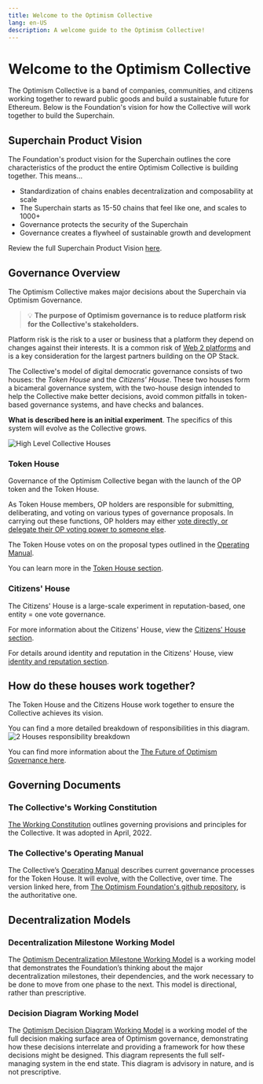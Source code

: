 ```yaml
---
title: Welcome to the Optimism Collective
lang: en-US
description: A welcome guide to the Optimism Collective!
---
```


# Welcome to the Optimism Collective

The Optimism Collective is a band of companies, communities, and citizens working together to reward public goods and build a sustainable future for Ethereum. Below is the Foundation's vision for how the Collective will work together to build the Superchain.

## Superchain Product Vision

The Foundation's product vision for the Superchain outlines the core characteristics of the product the entire Optimism Collective is building together.  This means...

* Standardization of chains enables decentralization and composability at scale
* The Superchain starts as 15-50 chains that feel like one, and scales to 1000+
* Governance protects the security of the Superchain
* Governance creates a flywheel of sustainable growth and development

Review the full Superchain Product Vision [here](https://gov.optimism.io/t/superchain-product-vision).

## Governance Overview

The Optimism Collective makes major decisions about the Superchain via Optimism Governance.

>💡 **The purpose of Optimism governance is to reduce platform risk for the Collective's stakeholders.** 

Platform risk is the risk to a user or business that a platform they depend on changes against their interests. It is a common risk of [Web 2 platforms](https://a16zcrypto.com/posts/article/when-is-decentralizing-on-a-blockchain-valuable/) and is a key consideration for the largest partners building on the OP Stack.

The Collective's model of digital democratic governance consists of two houses: the _Token House_ and the _Citizens' House_. These two houses form a bicameral governance system, with the two-house design intended to help the Collective make better decisions, avoid common pitfalls in token-based governance systems, and have checks and balances.

**What is described here is an initial experiment**. The specifics of this system will evolve as the Collective grows.

![High Level Collective Houses](/img/welcome/high-level-gov-houses.svg)

### Token House

Governance of the Optimism Collective began with the launch of the OP token and the Token House.

As Token House members, OP holders are responsible for submitting, deliberating, and voting on various types of governance proposals.
In carrying out these functions, OP holders may either [vote directly, or delegate their OP voting power to someone else](https://community.optimism.io/docs/governance/howto-delegate/).

The Token House votes on on the proposal types outlined in the [Operating Manual](https://github.com/ethereum-optimism/OPerating-manual/blob/main/manual.md#valid-proposal-types).

You can learn more in the [Token House section](/token-house/token-house-overview).

### Citizens' House

The Citizens' House is a large-scale experiment in reputation-based, one entity = one vote governance.

For more information about the Citizens' House, view the [Citizens' House section](/citizens-house/citizen-house-overview).

For details around identity and reputation in the Citizens' House, view [identity and reputation section](/identity/identity-and-rep).

## How do these houses work together?

The Token House and the Citizens House work together to ensure the Collective achieves its vision.

You can find a more detailed breakdown of responsibilities in this diagram.
![2 Houses responsibility breakdown](/img/welcome/two-houses-responsibilities.png)

You can find more information about the [The Future of Optimism Governance here](https://optimism.mirror.xyz/PLrAQgE1EGRo7GRrFoztplFChnUZda4DFGW3dkQayxY).

## Governing Documents

### The Collective's Working Constitution

[The Working Constitution](https://gov.optimism.io/t/working-constitution-of-the-optimism-collective/55) outlines governing provisions and principles for the Collective. It was adopted in April, 2022.

### The Collective's Operating Manual

The Collective’s [Operating Manual](https://github.com/ethereum-optimism/OPerating-manual/blob/main/manual.md) describes current governance processes for the Token House. It will evolve, with the Collective, over time. The version linked here, from [The Optimism Foundation's github repository](https://github.com/ethereum-optimism/OPerating-manual), is the authoritative one.

## Decentralization Models

### Decentralization Milestone Working Model

The [Optimism Decentralization Milestone Working Model](https://docs.google.com/spreadsheets/d/1IpL0oTd3AgNBu_eWdjP9EjbQfZjq-_Nd3yU1H2ke3vY/edit?gid=0#gid=0) is a working model that demonstrates the Foundation’s thinking about the major decentralization milestones, their dependencies, and the work necessary to be done to move from one phase to the next. This model is directional, rather than prescriptive.

### Decision Diagram Working Model

The [Optimism Decision Diagram Working Model](https://www.figma.com/board/iXqyKmLJeBeplKpJBHDI7G/PUBLIC%3A-Optimism-Decision-Diagram-Working-Model?node-id=0-1&node-type=canvas&t=QLiz1uM1DepwYyHy-0) is a working model of the full decision making surface area of Optimism governance, demonstrating how these decisions interrelate and providing a framework for how these decisions might be designed. This diagram represents the full self-managing system in the end state. This diagram is advisory in nature, and is not prescriptive.
